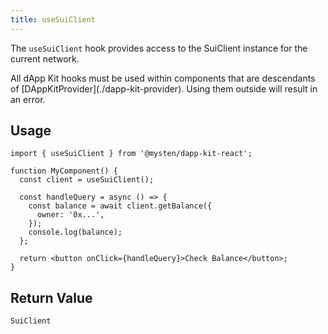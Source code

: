 ```yaml
---
title: useSuiClient
---
```


The `useSuiClient` hook provides access to the SuiClient instance for the current network.

<Callout type="warn">
    All dApp Kit hooks must be used within components that are descendants of [DAppKitProvider](./dapp-kit-provider). Using them outside will result in an error.
</Callout>

## Usage

```tsx
import { useSuiClient } from '@mysten/dapp-kit-react';

function MyComponent() {
  const client = useSuiClient();
  
  const handleQuery = async () => {
    const balance = await client.getBalance({
      owner: '0x...',
    });
    console.log(balance);
  };
  
  return <button onClick={handleQuery}>Check Balance</button>;
}
```

## Return Value

```tsx
SuiClient
```